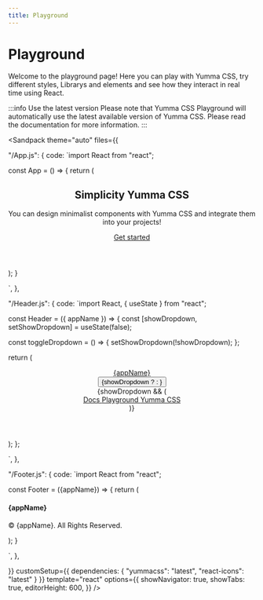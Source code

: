 ```yaml
---
title: Playground
---
```



# Playground

Welcome to the playground page! Here you can play with Yumma CSS, try different styles, Librarys and elements and see how they interact in real time using React.

:::info Use the latest version
Please note that Yumma CSS Playground will automatically use the latest available version of Yumma CSS. Please read the documentation for more information.
:::

<Sandpack
   theme="auto"
   files={{

"/App.js": {
code: `import React from "react";



const App = () => {
   return (
      <div>
         <Header appName="Yumma CSS" />
            <section class="lg:px-18 pos-r pt-4 px-8">
               <div class="lg:py-18 mx-auto py-10 sm:py-16">
                  <div class="ta-c">
                     <h1 class="fs-3xl">Simplicity Yumma CSS</h1>
                     <p class="fs-lg lh-5 mt-2 t-d-lead-1">
                        You can design minimalist components with Yumma CSS and integrate them into your projects!
                     </p>
                     <div class="cg-6 ins mt-3">
                        <a href="/" class="btn-indigo fw-600 t-white">Get started</a>
                     </div>
                  </div>
               </div>
            </section>
         <Footer appName="Yumma CSS" />
      </div>
   );
}

`,
},

"/Header.js": {
code: `import React, { useState } from "react";


const Header = ({ appName }) => {
  const [showDropdown, setShowDropdown] = useState(false);

  const toggleDropdown = () => {
    setShowDropdown(!showDropdown);
  };

  return (
   <header className="bg-transparent d-f fw-w py-1 sm:fw-nw sm:jc-s sm:py-0 w-full zi-50">
      <nav className="lg:px-3 mx-auto pos-r px-1 sm:ai-c sm:d-f sm:jc-b sm:px-2 w-full">
         <div className="ai-c d-f jc-b">
            <a className="f-none fs-lg fw-600 t-d-lead-1" href="/">
               {appName}
            </a>
            <div className="ml-auto sm:d-none">
               <button className="c-p ai-c bg-transparent cg-2 d-f dim-9 fw-600 jc-c rad-1" onClick={toggleDropdown}>
                  {showDropdown ?
                  <IoClose className="flex-shrink-0 size-4" /> :
                  <IoMenu className="flex-shrink-0 size-4" />}
               </button>
            </div>
         </div>
         {showDropdown && (
         <div className="fb-full fg-1 ovf-h sm:d-b">
            <div className="cg-0 d-f fd-c mt-2 rg-4 sm:ai-c sm:cg-3 sm:fd-r sm:jc-e sm:mt-0 sm:rg-0">
               <a className="fs-sm fw-600 h:t-indigo sm:py-2 t-d-lead-1" href="/">
                  Docs
               </a>
               <a className="fs-sm fw-600 h:t-indigo sm:py-2 t-d-lead-1" href="/">
                  Playground
               </a>
               <a className="fs-sm fw-600 h:t-indigo sm:py-2 t-d-lead-1" href="/">
                  Yumma CSS
               </a>
            </div>
         </div>
         )}
      </nav>
   </header>
  );
};

`,
},

"/Footer.js": {
code: `import React from "react";

const Footer = ({appName}) => {
   return ( 
      <footer class="bg-white mt-5 pb-4 pt-3">
         <div class="ta-c w-full">
            <div class="m-auto">
               <h4 class="fs-md">{appName}</h4>
               <span class="fs-sm t-d-gray-6">
                  <p>© {appName}. All Rights Reserved.</p>
               </span>
            </div>
         </div>
      </footer>
   );
}
 
`,
},

}}
customSetup={{
   dependencies: {
   "yummacss": "latest",
   "react-icons": "latest"
}
}}
 template="react"
 options={{
    showNavigator: true,
    showTabs: true,
    editorHeight: 600,
 }}
/>